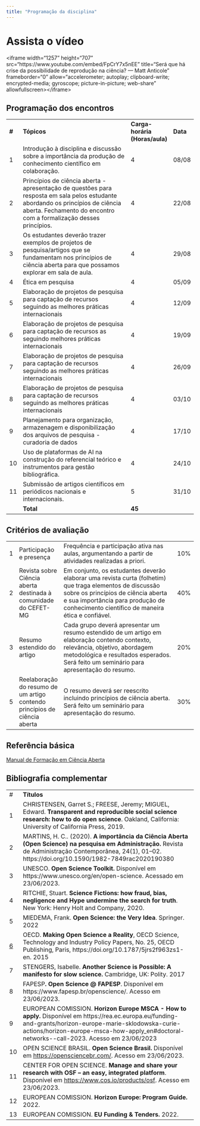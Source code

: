---
title: "Programação da disciplina"
---

# Assista o vídeo

\<iframe width="1257" height="707" src="https://www.youtube.com/embed/FpCrY7x5nEE" title="Será que há crise da possibilidade de reprodução na ciência? --- Matt Anticole" frameborder="0" allow="accelerometer; autoplay; clipboard-write; encrypted-media; gyroscope; picture-in-picture; web-share" allowfullscreen\>\</iframe\>

## 

## Programação dos encontros

|        |                                                                                                                                                                                                       |                                |          |
|--------|-------------------------------------------------------------------------------------------------------------------------------------------------------------------------------------------------------|--------------------------------|----------|
| **\#** | **Tópicos**                                                                                                                                                                                           | **Carga-horária (Horas/aula)** | **Data** |
| 1      | Introdução à disciplina e discussão sobre a importância da produção de conhecimento científico em colaboração.                                                                                        | 4                              | 08/08    |
| 2      | Princípios de ciência aberta - apresentação de questões para resposta em sala pelos estudante abordando os princípios de ciência aberta. Fechamento do encontro com a formalização desses princípios. | 4                              | 22/08    |
| 3      | Os estudantes deverão trazer exemplos de projetos de pesquisa/artigos que se fundamentam nos princípios de ciência aberta para que possamos explorar em sala de aula.                                 | 4                              | 29/08    |
| 4      | Ética em pesquisa                                                                                                                                                                                     | 4                              | 05/09    |
| 5      | Elaboração de projetos de pesquisa para captação de recursos seguindo as melhores práticas internacionais                                                                                             | 4                              | 12/09    |
| 6      | Elaboração de projetos de pesquisa para captação de recursos as seguindo melhores práticas internacionais                                                                                             | 4                              | 19/09    |
| 7      | Elaboração de projetos de pesquisa para captação de recursos seguindo as melhores práticas internacionais                                                                                             | 4                              | 26/09    |
| 8      | Elaboração de projetos de pesquisa para captação de recursos seguindo as melhores práticas internacionais                                                                                             | 4                              | 03/10    |
| 9      | Planejamento para organização, armazenagem e disponibilização dos arquivos de pesquisa - curadoria de dados                                                                                           | 4                              | 17/10    |
| 10     | Uso de plataformas de AI na construção do referencial teórico e instrumentos para gestão bibliográfica.                                                                                               | 4                              | 24/10    |
| 11     | Submissão de artigos científicos em periódicos nacionais e internacionais.                                                                                                                            | 5                              | 31/10    |
|        | **Total**                                                                                                                                                                                             | **45**                         |          |

## Critérios de avaliação

|     |                                                                           |                                                                                                                                                                                                                                          |     |
|-----|---------------------------------------------------------------------------|------------------------------------------------------------------------------------------------------------------------------------------------------------------------------------------------------------------------------------------|-----|
| 1   | Participação e presença                                                   | Frequência e participação ativa nas aulas, argumentando a partir de atividades realizadas a priori.                                                                                                                                      | 10% |
| 2   | Revista sobre Ciência aberta destinada à comunidade do CEFET-MG           | Em conjunto, os estudantes deverão elaborar uma revista curta (folhetim) que traga elementos de discussão sobre os princípios de ciência aberta e sua importância para produção de conhecimento científico de maneira ética e confiável. | 40% |
| 3   | Resumo estendido do artigo                                                | Cada grupo deverá apresentar um resumo estendido de um artigo em elaboração contendo contexto, relevância, objetivo, abordagem metodológica e resultados esperados. Será feito um seminário para apresentação do resumo.                 | 20% |
| 5   | Reelaboração do resumo de um artigo contendo princípios de ciência aberta | O resumo deverá ser reescrito incluindo princípios de ciência aberta. Será feito um seminário para apresentação do resumo.                                                                                                               | 30% |

## Referência básica

[Manual de Formação em Ciência Aberta](https://open-science-training-handbook.github.io/Open-Science-Training-Handbook_PT//)

## Bibliografia complementar

|                 |                                                                                                                                                                                                                                                          |
|-----------------|----------------------------------------------------------------------------------------------------------------------------------------------------------------------------------------------------------------------------------------------------------|
| \#              | **Títulos**                                                                                                                                                                                                                                              |
| 1               | CHRISTENSEN, Garret S.; FREESE, Jeremy; MIGUEL, Edward. **Transparent and reproducible social science research: how to do open science**. Oakland, California: University of California Press, 2019.                                                     |
| 2               | MARTINS, H. C.. (2020). **A importância da Ciência Aberta (Open Science) na pesquisa em Administração.** Revista de Administração Contemporânea, 24(1), 01--02. https://doi.org/10.1590/1982-7849rac2020190380                                           |
| 3               | UNESCO. **Open Science Toolkit.** Disponível em https://www.unesco.org/en/open-science. Acessado em 23/06/2023.                                                                                                                                          |
| 4               | RITCHIE, Stuart. **Science Fictions: how fraud, bias, negligence and Hype undermine the search for truth**. New York: Henry Holt and Company, 2020.                                                                                                      |
| 5               | MIEDEMA, Frank. **Open Science: the Very Idea**. Springer. 2022                                                                                                                                                                                          |
| [6]{.underline} | OECD. **Making Open Science a Reality**, OECD Science, Technology and Industry Policy Papers, No. 25, OECD Publishing, Paris, https://doi.org/10.1787/5jrs2f963zs1-en. 2015                                                                              |
| 7               | STENGERS, Isabelle. **Another Science is Possible: A manifesto for slow science.** Cambridge, UK: Polity. 2017                                                                                                                                           |
| 8               | FAPESP**. Open Science \@ FAPESP**. Disponível em https://www.fapesp.br/openscience/. Acesso em 23/06/2023.                                                                                                                                              |
| 9               | EUROPEAN COMISSION. **Horizon Europe MSCA - How to apply.** Disponível em https://rea.ec.europa.eu/funding-and-grants/horizon-europe-marie-sklodowska-curie-actions/horizon-europe-msca-how-apply_en#doctoral-networks\--call-2023. Acesso em 23/06/2023 |
| 10              | OPEN SCIENCE BRASIL. **Open Science Brasil.** Disponível em [[https://opensciencebr.com/]{.underline}](https://opensciencebr.com/). Acesso em 23/06/2023.                                                                                                |
| 11              | CENTER FOR OPEN SCIENCE. **Manage and share your research with OSF -- an easy, integrated platform**. Disponível em [[https://www.cos.io/products/osf]{.underline}](https://www.cos.io/products/osf). Acesso em 23/06/2023.                              |
| 12              | EUROPEAN COMISSION. **Horizon Europe: Program Guide.** 2022.                                                                                                                                                                                             |
| 13              | EUROPEAN COMISSION. **EU Funding & Tenders.** 2022.                                                                                                                                                                                                      |

## 
